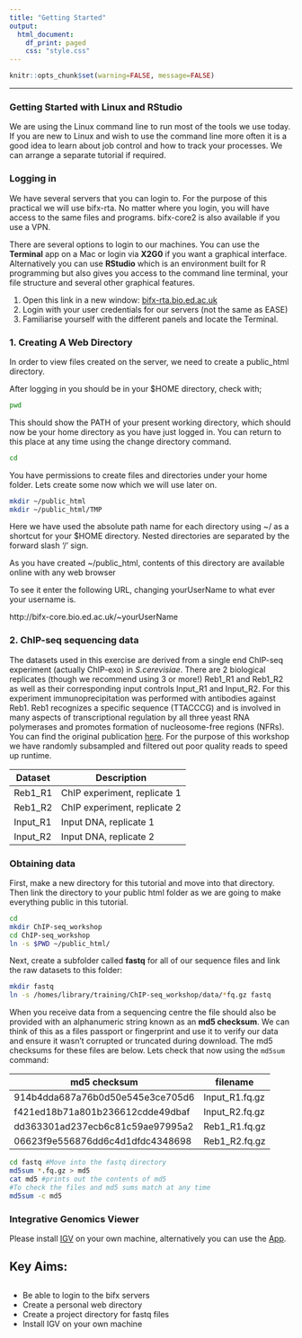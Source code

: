 ```yaml
---
title: "Getting Started"
output: 
  html_document:
    df_print: paged
    css: "style.css"
---
```


<head>
<script src="https://kit.fontawesome.com/ece750edd7.js" crossorigin="anonymous"></script>
</head>


```r
knitr::opts_chunk$set(warning=FALSE, message=FALSE)
```

----

### Getting Started with Linux and RStudio

We are using the Linux command line to run most of the tools we use today. If you are new to Linux and wish to use the command line more often it is a good idea to learn about job control and how to track your processes. We can arrange a separate tutorial if required.

### Logging in
We have several servers that you can login to. For the purpose of this practical we will use bifx-rta. No matter where you login, you will have access to the same files and programs. bifx-core2 is also available if you use a VPN.

There are several options to login to our machines. You can use the **Terminal** app on a Mac or login via **X2G0** if you want a graphical interface. Alternatively you can use **RStudio** which is an environment built for R programming but also gives you access to the command line terminal, your file structure and several other graphical features. 

1. Open this link in a new window: [bifx-rta.bio.ed.ac.uk](http://bifx-rta.bio.ed.ac.uk:8787)
2. Login with your user credentials for our servers (not the same as EASE)
3. Familiarise yourself with the different panels and locate the Terminal.


### 1. Creating A Web Directory 

In order to view files created on the server, we need to create a public_html directory.

After logging in you should be in your $HOME directory, check with;
```bash
pwd
```
This should show the PATH of your present working directory, which should now be your home directory as you have just logged in. You can return to this place at any time using the change directory command. 

```bash
cd
```
You have permissions to create files and directories under your home folder. Lets create some now which we will use later on. 

```bash
mkdir ~/public_html
mkdir ~/public_html/TMP
```

Here we have used the absolute path name for each directory using ~/ as a shortcut for your $HOME directory. Nested directories are separated by the forward slash '/' sign. 

As you have created  ~/public_html, contents of this directory are available online with any web browser 

To see it enter the following URL, changing yourUserName to what ever your username is. 

http://bifx-core.bio.ed.ac.uk/~yourUserName

### 2. ChIP-seq sequencing data

The datasets used in this exercise are derived from a single end ChIP-seq experiment (actually ChIP-exo) in *S.cerevisiae*. There are 2 biological replicates (though we recommend using 3 or more!) Reb1_R1 and Reb1_R2 as well as their corresponding input controls Input_R1 and Input_R2. For this experiment immunoprecipitation was performed with antibodies against Reb1. Reb1 recognizes a specific sequence (TTACCCG) and is involved in many aspects of transcriptional regulation by all three yeast RNA polymerases and promotes formation of nucleosome-free regions (NFRs). You can find the original publication [here](http://www.sciencedirect.com/science/article/pii/S0092867411013511). For the purpose of this workshop we have randomly subsampled and filtered out poor quality reads to speed up runtime.

| Dataset | Description |
| ------- | ----------- |
| Reb1_R1 | ChIP experiment, replicate 1 |
| Reb1_R2 | ChIP experiment, replicate 2 |
| Input_R1 | Input DNA, replicate 1 |
| Input_R2 | Input DNA, replicate 2 |

### Obtaining data

First, make a new directory for this tutorial and move into that directory. Then link the directory to your public html folder as we are going to make everything public in this tutorial.

```bash
cd 
mkdir ChIP-seq_workshop
cd ChIP-seq_workshop
ln -s $PWD ~/public_html/
```
Next, create a subfolder called **fastq** for all of our sequence files and link the raw datasets to this folder:

```bash
mkdir fastq
ln -s /homes/library/training/ChIP-seq_workshop/data/*fq.gz fastq
```

When you receive data from a sequencing centre the file should also be provided with an alphanumeric string known as an **md5 checksum**. We can think of this as a files passport or fingerprint and use it to verify our data and ensure it wasn't corrupted or truncated during download. The md5 checksums for these files are below. Lets check that now using the `md5sum` command:

|md5 checksum|filename|
|------------|--------|
|914b4dda687a76b0d50e545e3ce705d6|Input_R1.fq.gz|
|f421ed18b71a801b236612cdde49dbaf|Input_R2.fq.gz|
|dd363301ad237ecb6c81c59ae97995a2|Reb1_R1.fq.gz|
|06623f9e556876dd6c4d1dfdc4348698|Reb1_R2.fq.gz|

```bash
cd fastq #Move into the fastq directory
md5sum *.fq.gz > md5
cat md5 #prints out the contents of md5
#To check the files and md5 sums match at any time
md5sum -c md5 
```

### Integrative Genomics Viewer

Please install [IGV](https://software.broadinstitute.org/software/igv/download) on your own machine, alternatively you can use the [App](https://igv.org/app/).

<div class="key-points">
<h2><i class="fas fa-thumbtack"></i>Key Aims:</h2>
##
 * Be able to login to the bifx servers
 * Create a personal web directory
 * Create a project directory for fastq files
 * Install IGV on your own machine
</div>
<br>